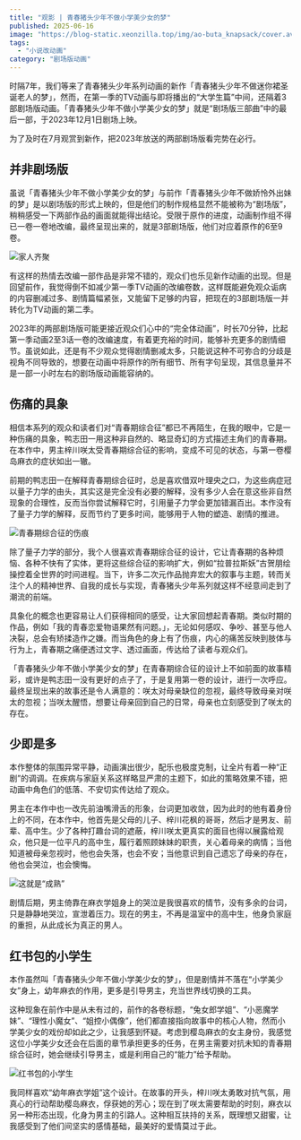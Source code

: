 ```yaml
---
title: "观影 | 青春猪头少年不做小学美少女的梦"
published: 2025-06-16
image: "https://blog-static.xeonzilla.top/img/ao-buta_knapsack/cover.avif"
tags: 
  - "小说改动画" 
category: "剧场版动画"
---
```

时隔7年，我们等来了青春猪头少年系列动画的新作「青春猪头少年不做迷你裙圣诞老人的梦」，然而，在第一季的TV动画与即将播出的“大学生篇”中间，还隔着3部剧场版动画。「青春猪头少年不做小学美少女的梦」就是“剧场版三部曲”中的最后一部，于2023年12月1日剧场上映。

为了及时在7月观赏到新作，把2023年放送的两部剧场版看完势在必行。

## 并非剧场版
虽说「青春猪头少年不做小学美少女的梦」与前作「青春猪头少年不做娇怜外出妹的梦」是以剧场版的形式上映的，但是他们的制作规格显然不能被称为“剧场版”，稍稍感受一下两部作品的画面就能得出结论。受限于原作的进度，动画制作组不得已一卷一卷地改编，最终呈现出来的，就是3部剧场版，他们对应着原作的6至9卷。

![家人齐聚](https://blog-static.xeonzilla.top/img/ao-buta_knapsack/01.avif "家人齐聚")

有这样的热情去改编一部作品是非常不错的，观众们也乐见新作动画的出现。但是回望前作，我觉得倒不如减少第一季TV动画的改编卷数，这样既能避免观众诟病的内容删减过多、剧情篇幅紧张，又能留下足够的内容，把现在的3部剧场版一并转化为TV动画的第二季。

2023年的两部剧场版可能更接近观众们心中的“完全体动画”，时长70分钟，比起第一季动画2至3话一卷的改编速度，有着更充裕的时间，能够补充更多的剧情细节。虽说如此，还是有不少观众觉得剧情删减太多，只能说这种不可弥合的分歧是视角不同导致的，想要在动画中将原作的所有细节、所有字句呈现，其信息量并不是一部一小时左右的剧场版动画能容纳的。

## 伤痛的具象
相信本系列的观众和读者们对“青春期综合征”都已不再陌生，在我的眼中，它是一种伤痛的具象，鸭志田一用这种非自然的、略显奇幻的方式描述主角们的青春期。在本作中，男主梓川咲太受青春期综合征的影响，变成不可见的状态，与第一卷樱岛麻衣的症状如出一辙。

前期的鸭志田一在解释青春期综合征时，总是喜欢借双叶理央之口，为这些病症冠以量子力学的由头，其实这是完全没有必要的解释，没有多少人会在意这些非自然现象的合理性，反而当你尝试解释它时，引用量子力学会更加错漏百出。本作没有了量子力学的解释，反而节约了更多时间，能够用于人物的塑造、剧情的推进。

![青春期综合征的伤痕](https://blog-static.xeonzilla.top/img/ao-buta_knapsack/02.avif "青春期综合征的伤痕")

除了量子力学的部分，我个人很喜欢青春期综合征的设计，它让青春期的各种烦恼、各种不快有了实体，更将这些综合征的影响扩大，例如“拉普拉斯妖”古贺朋绘操控着全世界的时间进程。当下，许多二次元作品抛弃宏大的叙事与主题，转而关注个人的精神世界、自我的成长与实现，青春猪头少年系列就这样不经意间走到了潮流的前端。

具象化的概念也更容易让人们获得相同的感受，让大家回想起青春期。类似时期的作品，例如「我的青春恋爱物语果然有问题。」，无论如何感叹、争吵、甚至与他人决裂，总会有矫揉造作之嫌。而当角色的身上有了伤痕，内心的痛苦反映到肢体与行为上，青春期之痛便透过文字、透过画面，传达给了读者与观众们。

「青春猪头少年不做小学美少女的梦」在青春期综合征的设计上不如前面的故事精彩，或许是鸭志田一没有更好的点子了，于是复用第一卷的设计，进行一次呼应。最终呈现出来的故事还是令人满意的：咲太对母亲缺位的忽视，最终导致母亲对咲太的忽视；当咲太醒悟，想要让母亲回到自己的日常，母亲也立刻感受到了咲太的存在。

## 少即是多
本作整体的氛围异常平静，动画演出很少，配乐也极度克制，让全片有着一种“正剧”的调调。在疾病与家庭关系这样略显严肃的主题下，如此的策略效果不错，把动画中角色们的低落、不安切实传达给了观众。

男主在本作中也一改先前油嘴滑舌的形象，台词更加收敛，因为此时的他有着身份上的不同，在本作中，他首先是父母的儿子、梓川花枫的哥哥，然后才是男友、前辈、高中生。少了各种打趣台词的遮蔽，梓川咲太更真实的面目也得以展露给观众，他只是一位平凡的高中生，履行着照顾妹妹的职责，关心着母亲的病情；当他知道被母亲忽视时，他也会失落，也会不安；当他意识到自己遗忘了母亲的存在，他也会哭泣，也会懊悔。

![这就是“成熟”](https://blog-static.xeonzilla.top/img/ao-buta_knapsack/03.avif "这就是“成熟”")

剧情后期，男主倚靠在麻衣学姐身上的哭泣是我很喜欢的情节，没有多余的台词，只是静静地哭泣，宣泄着压力。现在的男主，不再是温室中的高中生，他身负家庭的重担，从此成长为真正的男人。

## 红书包的小学生
本作虽然叫「青春猪头少年不做小学美少女的梦」，但是剧情并不落在“小学美少女”身上，幼年麻衣的作用，更多是引导男主，充当世界线切换的工具。

这种现象在前作中是从未有过的，前作的各卷标题，“兔女郎学姐”、“小恶魔学妹”、“理性小魔女”、“姐控小偶像”，他们都直接指向故事中的核心人物，然而小学美少女的戏份却如此之少，让我感到怀疑。考虑到樱岛麻衣的女主身份，我感觉这位小学美少女还会在后面的章节承担更多的任务，在男主需要对抗未知的青春期综合征时，她会继续引导男主，或是利用自己的“能力”给予帮助。

![红书包的小学生](https://blog-static.xeonzilla.top/img/ao-buta_knapsack/04.avif "红书包的小学生")

我同样喜欢“幼年麻衣学姐”这个设计。在故事的开头，梓川咲太勇敢对抗气氛，用真心的行动帮助樱岛麻衣，俘获她的芳心；现在到了咲太需要帮助的时刻，麻衣以另一种形态出现，化身为男主的引路人。这种相互扶持的关系，既理想又甜蜜，让我感受到了他们间坚实的感情基础，最美好的爱情莫过于此。
